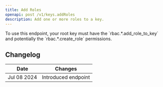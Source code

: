 ```yaml
---
title: Add Roles
openapi: post /v1/keys.addRoles
description: Add one or more roles to a key.
---
```



<Note>
To use this endpoint, your root key must have the `rbac.*.add_role_to_key` and potentially the `rbac.*.create_role` permissions.
</Note>

## Changelog

| Date        | Changes             |
|-------------|---------------------|
| Jul 08 2024 | Introduced endpoint |
